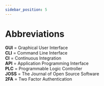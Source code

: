 ```yaml
---
sidebar_position: 5
---
```


# Abbreviations

**GUI** = Graphical User Interface <br/>
**CLI** = Command Line Interface <br/>
**CI** = Continuous Integration <br/>
**API** = Application Programming Interface <br/>
**PLC** = Programmable Logic Controller <br/>
**JOSS** = The Journal of Open Source Software <br/>
**2FA** = Two Factor Authentication <br/>
